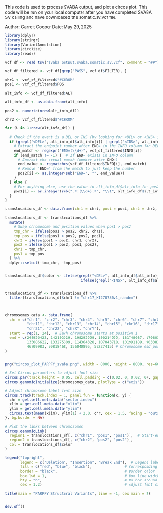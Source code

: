 

This code is used to process SVABA output, and plot a circos plot. This code will be run on your local computer after you have completed SVABA SV calling and have downloaded the somatic.sv.vcf file.

Author: Garrett Cooper
Date: May 29, 2025


```r

library(dplyr)
library(stringr)
library(VariantAnnotation)
library(circlize)
library(readr)

```



```r

vcf_df <- read_tsv("svaba_output.svaba.somatic.sv.vcf", comment = "##")

vcf_df_filtered <- vcf_df[grep("PASS", vcf_df$FILTER), ]

chr1 <- vcf_df_filtered$"#CHROM"
pos1 <- vcf_df_filtered$POS

alt_info <- vcf_df_filtered$ALT

alt_info_df <- as.data.frame(alt_info)

pos2 <- numeric(nrow(alt_info_df))

chr2 <- vcf_df_filtered$"#CHROM"

for (i in 1:nrow(alt_info_df)) {
  
  # Check if the event is a DEL or INS (by looking for <DEL> or <INS> in the ALT column)
  if (grepl("<DEL>", alt_info_df$alt_info[i]) | grepl("<INS>", alt_info_df$alt_info[i])) {
    # Extract the endpoint number after END= in the INFO column for DEL or INS events
    end_match <- regexpr("END=(\\d+)", vcf_df_filtered$INFO[i])
    if (end_match != -1) {  # If END= exists in INFO column
      # Extract the actual match (number after END=)
      end_value <- regmatches(vcf_df_filtered$INFO[i], end_match)
      # Remove 'END=' from the match to just keep the number
      pos2[i] <- as.integer(sub("END=", "", end_value))
    }
  } else {
    # For anything else, use the value in alt_info_df$alt_info for pos2
    pos2[i] <- as.integer(sub(".*:(\\d+).*", "\\1", alt_info_df$alt_info[i]))  # Adjust regex for breakpoint-like cases
  }
}

translocations_df <- data.frame(chr1 = chr1, pos1 = pos1, chr2 = chr2, pos2 = pos2)

translocations_df <- translocations_df %>%
  mutate(
    # Swap chromosome and position values when pos1 > pos2
    tmp_chr = ifelse(pos1 > pos2, chr2, chr1),
    tmp_pos = ifelse(pos1 > pos2, pos2, pos1),
    chr2 = ifelse(pos1 > pos2, chr1, chr2),
    pos2 = ifelse(pos1 > pos2, pos1, pos2),
    chr1 = tmp_chr,
    pos1 = tmp_pos
  ) %>%
  dplyr::select(-tmp_chr, -tmp_pos)


translocations_df$color <- ifelse(grepl("<DEL>", alt_info_df$alt_info), "red", 
                                   ifelse(grepl("<INS>", alt_info_df$alt_info), "blue", "black"))


translocations_df <- translocations_df %>%
  filter(translocations_df$chr1 != "chr17_KI270730v1_random")



chromosomes_data <- data.frame(
  chr = c("chr1", "chr2", "chr3", "chr4", "chr5", "chr6", "chr7", "chr8", "chr9", "chr10",
          "chr11", "chr12", "chr13", "chr14", "chr15", "chr16", "chr17", "chr18", "chr19", "chr20",
          "chr21", "chr22", "chrX", "chrY"),
  start = rep(1, 24),  # Each chromosome starts at position 1
  end = c(248956422, 242193529, 198295559, 190214555, 181748087, 170805979, 159345973, 145138636, 138394717, 133797422,
          135086622, 133275309, 114364328, 107043718, 101991189, 90338345, 83257441, 80373285, 58617616, 64444167,
          46709983, 50818468, 156040895, 57227415) # Chromosome end positions
)


png("circos_plot_PARPFY_svaba.png", width = 8000, height = 8000, res=600)

# Set Circos parameters to adjust font size
circos.par(track.height = 0.05, cell.padding = c(0.02, 0, 0.02, 0), gap.after = 2, points.overflow.warning = FALSE)
circos.genomicInitialize(chromosomes_data, plotType = c("axis"))

# Adjust chromosome label font size
circos.track(track.index = 1, panel.fun = function(x, y) {
  chr = get.cell.meta.data("sector.index")
  xlim = get.cell.meta.data("xlim")
  ylim = get.cell.meta.data("ylim")
  circos.text(mean(xlim), ylim[1] + 2.0, chr, cex = 1.5, facing = "outside", niceFacing = TRUE)
}, bg.border = NA)

# Plot the links between chromosomes
circos.genomicLink(
  region1 = translocations_df[, c("chr1", "pos1", "pos1")],  # Start-end same for point links
  region2 = translocations_df[, c("chr2", "pos2", "pos2")],
  col = translocations_df$color
)

legend("topright", 
       legend = c("Deletion", "Insertion", "Break End"),  # Legend labels
       fill = c("red", "blue", "black"),               # Corresponding colors
       border = "black",                               # Border color
       box.lwd = 1,                                    # Box line width
       bty = "n",                                      # No box around the legend
       cex = 1.2)                                      # Adjust font size

title(main = "PARPFY Structural Variants", line = -1, cex.main = 2)


dev.off()

```

